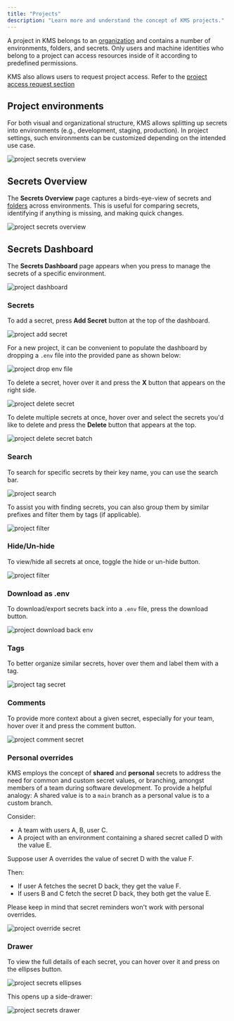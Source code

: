 ```yaml
---
title: "Projects"
description: "Learn more and understand the concept of KMS projects."
---
```


A project in KMS belongs to an [organization](./organization) and contains a number of environments, folders, and secrets.
Only users and machine identities who belong to a project can access resources inside of it according to predefined permissions.

KMS also allows users to request project access. Refer to the [project access request section](./access-controls/project-access-requests)

## Project environments

For both visual and organizational structure, KMS allows splitting up secrets into environments (e.g., development, staging, production). In project settings, such environments can be
customized depending on the intended use case.

![project secrets overview](../../images/platform/project/project-environments.png)

## Secrets Overview

The **Secrets Overview** page captures a birds-eye-view of secrets and [folders](./folder) across environments.
This is useful for comparing secrets, identifying if anything is missing, and making quick changes.

![project secrets overview](../../images/platform/project/project-secrets-overview-open.png)

## Secrets Dashboard

The **Secrets Dashboard** page appears when you press to manage the secrets of a specific environment.

![project dashboard](../../images/dashboard.png)

### Secrets

To add a secret, press **Add Secret** button at the top of the dashboard.

![project add secret](../../images/platform/project/project-secrets-add.png)

For a new project, it can be convenient to populate the dashboard by dropping a `.env` file into the provided pane as shown below:

![project drop env file](../../images/platform/project/project-secrets-drop-env.png)

To delete a secret, hover over it and press the **X** button that appears on the right side.

![project delete secret](../../images/platform/project/project-secrets-delete.png)

To delete multiple secrets at once, hover over and select the secrets you'd like to delete
and press the **Delete** button that appears at the top.

![project delete secret batch](../../images/platform/project/project-secrets-delete-batch.png)

### Search

To search for specific secrets by their key name, you can use the search bar.

![project search](../../images/platform/project/project-secrets-search.png)

To assist you with finding secrets, you can also group them by similar prefixes and filter them by tags (if applicable).

![project filter](../../images/platform/project/project-secrets-filter.png)

### Hide/Un-hide

To view/hide all secrets at once, toggle the hide or un-hide button.

![project filter](../../images/platform/project/project-secrets-unhide.png)

### Download as .env

To download/export secrets back into a `.env` file, press the download button.

![project download back env](../../images/platform/project/project-secrets-download-env.png)

### Tags

To better organize similar secrets, hover over them and label them with a tag.

![project tag secret](../../images/platform/project/project-secrets-tag.png)

### Comments

To provide more context about a given secret, especially for your team, hover over it and press the comment button.

![project comment secret](../../images/platform/project/project-secrets-comment.png)

### Personal overrides

KMS employs the concept of **shared** and **personal** secrets to address the need
for common and custom secret values, or branching, amongst members of a team during software development.
To provide a helpful analogy: A shared value is to a `main` branch as a personal value is to a custom branch.

Consider:

- A team with users A, B, user C.
- A project with an environment containing a shared secret called D with the value E.

Suppose user A overrides the value of secret D with the value F.

Then:

- If user A fetches the secret D back, they get the value F.
- If users B and C fetch the secret D back, they both get the value E.

<Info>
  Please keep in mind that secret reminders won't work with personal overrides.
</Info>

![project override secret](../../images/platform/project/project-secrets-override.png)

### Drawer

To view the full details of each secret, you can hover over it and press on the ellipses button.

![project secrets ellipses](../../images/platform/project/project-secrets-ellipses.png)

This opens up a side-drawer:

![project secrets drawer](../../images/platform/project/project-secrets-drawer.png)
